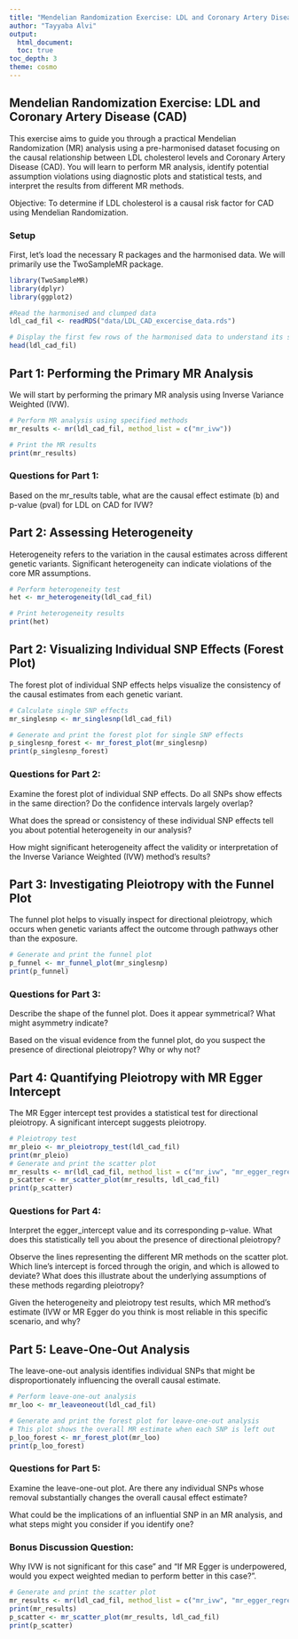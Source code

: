 ```yaml
---
title: "Mendelian Randomization Exercise: LDL and Coronary Artery Disease (CAD) example toy data"
author: "Tayyaba Alvi"
output:
  html_document:
  toc: true
toc_depth: 3
theme: cosmo
---
```

## Mendelian Randomization Exercise: LDL and Coronary Artery Disease (CAD)
This exercise aims to guide you through a practical Mendelian Randomization (MR) analysis using a pre-harmonised dataset focusing on the causal relationship between LDL cholesterol levels and Coronary Artery Disease (CAD). You will learn to perform MR analysis, identify potential assumption violations using diagnostic plots and statistical tests, and interpret the results from different MR methods.

Objective: To determine if LDL cholesterol is a causal risk factor for CAD using Mendelian Randomization.

### Setup
First, let's load the necessary R packages and the harmonised data. We will primarily use the TwoSampleMR package.
```r
library(TwoSampleMR)
library(dplyr)
library(ggplot2)
```

```r
#Read the harmonised and clumped data
ldl_cad_fil <- readRDS("data/LDL_CAD_excercise_data.rds")

# Display the first few rows of the harmonised data to understand its structure
head(ldl_cad_fil)
```

## Part 1: Performing the Primary MR Analysis
We will start by performing the primary MR analysis using Inverse Variance Weighted (IVW).

```r
# Perform MR analysis using specified methods
mr_results <- mr(ldl_cad_fil, method_list = c("mr_ivw"))

# Print the MR results
print(mr_results)

```

### Questions for Part 1:
Based on the mr_results table, what are the causal effect estimate (b) and p-value (pval) for LDL on CAD for IVW?

## Part 2: Assessing Heterogeneity
Heterogeneity refers to the variation in the causal estimates across different genetic variants. Significant heterogeneity can indicate violations of the core MR assumptions.

```r
# Perform heterogeneity test
het <- mr_heterogeneity(ldl_cad_fil)

# Print heterogeneity results
print(het)

```

## Part 2: Visualizing Individual SNP Effects (Forest Plot)
The forest plot of individual SNP effects helps visualize the consistency of the causal estimates from each genetic variant.

```r
# Calculate single SNP effects
mr_singlesnp <- mr_singlesnp(ldl_cad_fil)

# Generate and print the forest plot for single SNP effects
p_singlesnp_forest <- mr_forest_plot(mr_singlesnp)
print(p_singlesnp_forest)

```

### Questions for Part 2:
Examine the forest plot of individual SNP effects. Do all SNPs show effects in the same direction? Do the confidence intervals largely overlap?

What does the spread or consistency of these individual SNP effects tell you about potential heterogeneity in our analysis?

How might significant heterogeneity affect the validity or interpretation of the Inverse Variance Weighted (IVW) method's results?

## Part 3: Investigating Pleiotropy with the Funnel Plot
The funnel plot helps to visually inspect for directional pleiotropy, which occurs when genetic variants affect the outcome through pathways other than the exposure.

```r
# Generate and print the funnel plot
p_funnel <- mr_funnel_plot(mr_singlesnp)
print(p_funnel)

```

### Questions for Part 3:
Describe the shape of the funnel plot. Does it appear symmetrical? What might asymmetry indicate?

Based on the visual evidence from the funnel plot, do you suspect the presence of directional pleiotropy? Why or why not?

## Part 4: Quantifying Pleiotropy with MR Egger Intercept
The MR Egger intercept test provides a statistical test for directional pleiotropy. A significant intercept suggests pleiotropy.

```r
# Pleiotropy test
mr_pleio <- mr_pleiotropy_test(ldl_cad_fil)
print(mr_pleio)
# Generate and print the scatter plot
mr_results <- mr(ldl_cad_fil, method_list = c("mr_ivw", "mr_egger_regression"))
p_scatter <- mr_scatter_plot(mr_results, ldl_cad_fil)
print(p_scatter)

```

### Questions for Part 4:
Interpret the egger_intercept value and its corresponding p-value. What does this statistically tell you about the presence of directional pleiotropy?

Observe the lines representing the different MR methods on the scatter plot. Which line's intercept is forced through the origin, and which is allowed to deviate? What does this illustrate about the underlying assumptions of these methods regarding pleiotropy?


Given the heterogeneity and pleiotropy test results, which MR method's estimate (IVW or MR Egger do you think is most reliable in this specific scenario, and why?

## Part 5: Leave-One-Out Analysis
The leave-one-out analysis identifies individual SNPs that might be disproportionately influencing the overall causal estimate.

```r
# Perform leave-one-out analysis
mr_loo <- mr_leaveoneout(ldl_cad_fil)

# Generate and print the forest plot for leave-one-out analysis
# This plot shows the overall MR estimate when each SNP is left out
p_loo_forest <- mr_forest_plot(mr_loo)
print(p_loo_forest)

```

### Questions for Part 5:
Examine the leave-one-out plot. Are there any individual SNPs whose removal substantially changes the overall causal effect estimate?

What could be the implications of an influential SNP in an MR analysis, and what steps might you consider if you identify one?

### Bonus Discussion Question:
 Why IVW is not significant for this case" and "If MR Egger is underpowered, would you expect weighted median to perform better in this case?".
 
```r

# Generate and print the scatter plot
mr_results <- mr(ldl_cad_fil, method_list = c("mr_ivw", "mr_egger_regression", "mr_weighted_median"))
print(mr_results)
p_scatter <- mr_scatter_plot(mr_results, ldl_cad_fil)
print(p_scatter)

```
